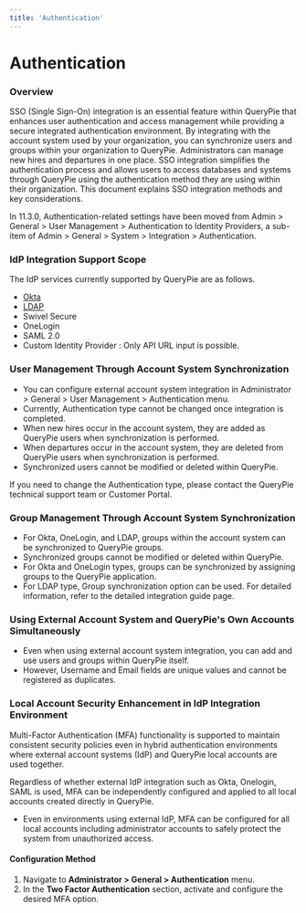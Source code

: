 ```yaml
---
title: 'Authentication'
---
```



# Authentication

### Overview

SSO (Single Sign-On) integration is an essential feature within QueryPie that enhances user authentication and access management while providing a secure integrated authentication environment. By integrating with the account system used by your organization, you can synchronize users and groups within your organization to QueryPie. Administrators can manage new hires and departures in one place. SSO integration simplifies the authentication process and allows users to access databases and systems through QueryPie using the authentication method they are using within their organization. This document explains SSO integration methods and key considerations.

<Callout type="info">
In 11.3.0, Authentication-related settings have been moved from Admin > General > User Management > Authentication to Identity Providers, a sub-item of Admin > General > System > Integration > Authentication.
</Callout>

### IdP Integration Support Scope

The IdP services currently supported by QueryPie are as follows.

* [Okta](authentication/integrating-with-okta)
* [LDAP](authentication/integrating-with-ldap)
* Swivel Secure
* OneLogin
* SAML 2.0
* Custom Identity Provider : Only API URL input is possible.


### User Management Through Account System Synchronization

* You can configure external account system integration in Administrator &gt; General &gt; User Management &gt; Authentication menu.
* Currently, Authentication type cannot be changed once integration is completed.
* When new hires occur in the account system, they are added as QueryPie users when synchronization is performed.
* When departures occur in the account system, they are deleted from QueryPie users when synchronization is performed.
* Synchronized users cannot be modified or deleted within QueryPie.

<Callout type="info">
If you need to change the Authentication type, please contact the QueryPie technical support team or Customer Portal.
</Callout>


### Group Management Through Account System Synchronization

* For Okta, OneLogin, and LDAP, groups within the account system can be synchronized to QueryPie groups.
* Synchronized groups cannot be modified or deleted within QueryPie.
* For Okta and OneLogin types, groups can be synchronized by assigning groups to the QueryPie application.
* For LDAP type, Group synchronization option can be used. For detailed information, refer to the detailed integration guide page.


### Using External Account System and QueryPie's Own Accounts Simultaneously

* Even when using external account system integration, you can add and use users and groups within QueryPie itself.
* However, Username and Email fields are unique values and cannot be registered as duplicates.


### Local Account Security Enhancement in IdP Integration Environment

Multi-Factor Authentication (MFA) functionality is supported to maintain consistent security policies even in hybrid authentication environments where external account systems (IdP) and QueryPie local accounts are used together.

Regardless of whether external IdP integration such as Okta, Onelogin, SAML is used, MFA can be independently configured and applied to all local accounts created directly in QueryPie.

* Even in environments using external IdP, MFA can be configured for all local accounts including administrator accounts to safely protect the system from unauthorized access.

#### Configuration Method

1.  Navigate to **Administrator &gt; General &gt; Authentication** menu.
2.  In the **Two Factor Authentication** section, activate and configure the desired MFA option.
